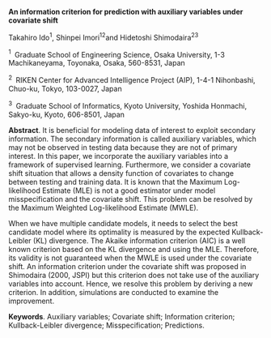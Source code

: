 <span>**An information criterion for prediction with auxiliary variables
under covariate shift**</span>

Takahiro Ido$^1$, Shinpei Imori$^{12}$and Hidetoshi Shimodaira$^{23}$

$^1 \;$ Graduate School of Engineering Science, Osaka University, 1-3
Machikaneyama, Toyonaka, Osaka, 560-8531, Japan

$^2 \;$ RIKEN Center for Advanced Intelligence Project (AIP), 1-4-1
Nihonbashi, Chuo-ku, Tokyo, 103-0027, Japan

$^3 \;$ Graduate School of Informatics, Kyoto University, Yoshida
Honmachi, Sakyo-ku, Kyoto, 606-8501, Japan

<span>**Abstract**</span>. It is beneficial for modeling data of
interest to exploit secondary information. The secondary information is
called auxiliary variables, which may not be observed in testing data
because they are not of primary interest. In this paper, we incorporate
the auxiliary variables into a framework of supervised learning.
Furthermore, we consider a covariate shift situation that allows a
density function of covariates to change between testing and training
data. It is known that the Maximum Log-likelihood Estimate (MLE) is not
a good estimator under model misspecification and the covariate shift.
This problem can be resolved by the Maximum Weighted Log-likelihood
Estimate (MWLE).

When we have multiple candidate models, it needs to select the best
candidate model where its optimality is measured by the expected
Kullback-Leibler (KL) divergence. The Akaike information criterion (AIC)
is a well known criterion based on the KL divergence and using the MLE.
Therefore, its validity is not guaranteed when the MWLE is used under
the covariate shift. An information criterion under the covariate shift
was proposed in Shimodaira (2000, JSPI) but this criterion does not take
use of the auxiliary variables into account. Hence, we resolve this
problem by deriving a new criterion. In addition, simulations are
conducted to examine the improvement.

<span>**Keywords**</span>. Auxiliary variables; Covariate shift;
Information criterion; Kullback-Leibler divergence; Misspecification;
Predictions.
